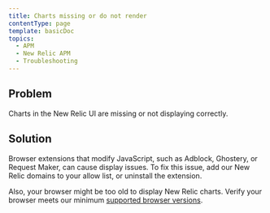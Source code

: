 ```yaml
---
title: Charts missing or do not render
contentType: page
template: basicDoc
topics:
  - APM
  - New Relic APM
  - Troubleshooting
---
```


## Problem

Charts in the New Relic UI are missing or not displaying correctly.

## Solution

Browser extensions that modify JavaScript, such as Adblock, Ghostery, or Request Maker, can cause display issues. To fix this issue, add our New Relic domains to your allow list, or uninstall the extension.

Also, your browser might be too old to display New Relic charts. Verify your browser meets our minimum [supported browser versions](/docs/apm/new-relic-apm/getting-started/supported-browsers).
